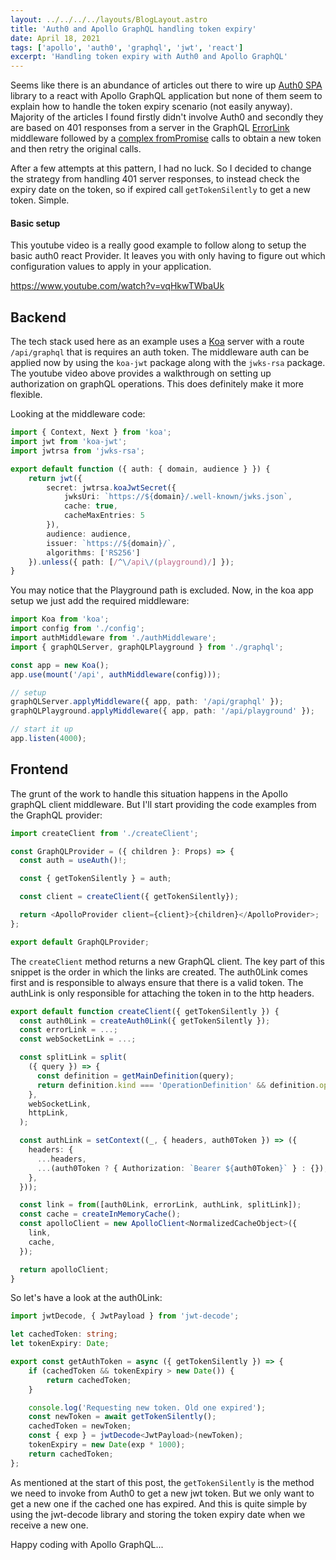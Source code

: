```yaml
---
layout: ../../../../layouts/BlogLayout.astro
title: 'Auth0 and Apollo GraphQL handling token expiry'
date: April 18, 2021
tags: ['apollo', 'auth0', 'graphql', 'jwt', 'react']
excerpt: 'Handling token expiry with Auth0 and Apollo GraphQL'
---
```


Seems like there is an abundance of articles out there to wire up [Auth0 SPA](https://auth0.com/docs/libraries/auth0-single-page-app-sdk)
library to a react with Apollo GraphQL application but none of them seem to explain how to handle the token expiry scenario
(not easily anyway).
Majority of the articles I found firstly didn't involve Auth0 and secondly they are based on 401 responses from a server in
the GraphQL [ErrorLink](https://www.apollographql.com/docs/react/api/link/apollo-link-error/) middleware followed
by a [complex fromPromise](https://able.bio/AnasT/apollo-graphql-async-access-token-refresh--470t1c8) calls
to obtain a new token and then retry the original calls.

After a few attempts at this pattern, I had no luck. So I decided to change the strategy from handling 401 server responses,
to instead check the expiry date on the token, so if expired call `getTokenSilently` to get a new token. Simple.

#### Basic setup

This youtube video is a really good example to follow along to setup the basic auth0 react Provider. It leaves you with only having to figure out which configuration values to apply in your application.

https://www.youtube.com/watch?v=vqHkwTWbaUk

## Backend

The tech stack used here as an example uses a [Koa](https://koajs.com/) server with a route `/api/graphql`
that is requires an auth token. The middleware auth can be applied now by using the `koa-jwt` package along with the `jwks-rsa` package.
The youtube video above provides a walkthrough on setting up authorization on graphQL operations. This does definitely make it more flexible.

Looking at the middleware code:

```typescript
import { Context, Next } from 'koa';
import jwt from 'koa-jwt';
import jwtrsa from 'jwks-rsa';

export default function ({ auth: { domain, audience } }) {
	return jwt({
		secret: jwtrsa.koaJwtSecret({
			jwksUri: `https://${domain}/.well-known/jwks.json`,
			cache: true,
			cacheMaxEntries: 5
		}),
		audience: audience,
		issuer: `https://${domain}/`,
		algorithms: ['RS256']
	}).unless({ path: [/^\/api\/(playground)/] });
}
```

You may notice that the Playground path is excluded. Now, in the koa app setup we just add the required middleware:

```typescript
import Koa from 'koa';
import config from './config';
import authMiddleware from './authMiddleware';
import { graphQLServer, graphQLPlayground } from './graphql';

const app = new Koa();
app.use(mount('/api', authMiddleware(config)));

// setup
graphQLServer.applyMiddleware({ app, path: '/api/graphql' });
graphQLPlayground.applyMiddleware({ app, path: '/api/playground' });

// start it up
app.listen(4000);
```

## Frontend

The grunt of the work to handle this situation happens in the Apollo graphQL client middleware.
But I'll start providing the code examples from the GraphQL provider:

```typescript
import createClient from './createClient';

const GraphQLProvider = ({ children }: Props) => {
  const auth = useAuth()!;

  const { getTokenSilently } = auth;

  const client = createClient({ getTokenSilently});

  return <ApolloProvider client={client}>{children}</ApolloProvider>;
};

export default GraphQLProvider;
```

The `createClient` method returns a new GraphQL client. The key part of this snippet is the
order in which the links are created. The auth0Link comes first and is responsible to always
ensure that there is a valid token. The authLink is only responsible for attaching the token in to the http headers.

```typescript
export default function createClient({ getTokenSilently }) {
  const auth0Link = createAuth0Link({ getTokenSilently });
  const errorLink = ...;
  const webSocketLink = ...;

  const splitLink = split(
    ({ query }) => {
      const definition = getMainDefinition(query);
      return definition.kind === 'OperationDefinition' && definition.operation === 'subscription';
    },
    webSocketLink,
    httpLink,
  );

  const authLink = setContext((_, { headers, auth0Token }) => ({
    headers: {
      ...headers,
      ...(auth0Token ? { Authorization: `Bearer ${auth0Token}` } : {}),
    },
  }));

  const link = from([auth0Link, errorLink, authLink, splitLink]);
  const cache = createInMemoryCache();
  const apolloClient = new ApolloClient<NormalizedCacheObject>({
    link,
    cache,
  });

  return apolloClient;
}

```

So let's have a look at the auth0Link:

```typescript
import jwtDecode, { JwtPayload } from 'jwt-decode';

let cachedToken: string;
let tokenExpiry: Date;

export const getAuthToken = async ({ getTokenSilently }) => {
	if (cachedToken && tokenExpiry > new Date()) {
		return cachedToken;
	}

	console.log('Requesting new token. Old one expired');
	const newToken = await getTokenSilently();
	cachedToken = newToken;
	const { exp } = jwtDecode<JwtPayload>(newToken);
	tokenExpiry = new Date(exp * 1000);
	return cachedToken;
};
```

As mentioned at the start of this post, the `getTokenSilently` is the method we
need to invoke from Auth0 to get a new jwt token. But we only want to get a new
one if the cached one has expired. And this is quite simple by using the jwt-decode
library and storing the token expiry date when we receive a new one.

Happy coding with Apollo GraphQL...
